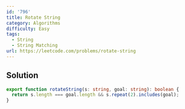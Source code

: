 ```yaml
---
id: '796'
title: Rotate String
category: Algorithms
difficulty: Easy
tags:
  - String
  - String Matching
url: https://leetcode.com/problems/rotate-string
---
```


## Solution

```typescript filename="solution.ts" copy
export function rotateString(s: string, goal: string): boolean {
  return s.length === goal.length && s.repeat(2).includes(goal);
}
```
